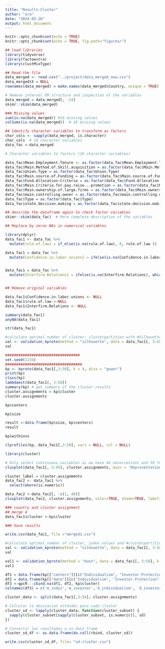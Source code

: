 ```yaml
---
title: "Results-Cluster"
author: "ara"
date: "2024-03-26"
output: html_document
---
```


```r
knitr::opts_chunk$set(echo = TRUE)
knitr::opts_chunk$set(echo = TRUE, fig.path="figures/")
```

```r
## load libraries
library(tidyverse)
library(factoextra)
library(clustMixType)

```

```r
## Read the file
data_merged <- read.csv("../project/data_merged_new.csv")
data_merged$X = NULL
rownames(data_merged) = make.names(data_merged$Country, unique = TRUE)
```

```r
# Remove internal DM structure and inspection of the variables
data_merged = data_merged[, -14]
skimr::skim(data_merged)
```


```r
### Missing values
sum(is.na(data_merged)) #18 missing values
colSums(is.na(data_merged))  # 18 missing values
```


```r
## Identify character variables to transform as factors
char_cols <- sapply(data_merged, is.character)
char_cols  # 10 character variables
data_fac <-data_merged
```

```r
# Character variables to factors (10 character variables)

data_fac$Mean.Employment.Tenure <- as.factor(data_fac$Mean.Employment.Tenure)
data_fac$Main.Method.of.Skill.acquisition = as.factor(data_fac$Main.Method.of.Skill.acquisition) 
data_fac$Union.Type = as.factor(data_fac$Union.Type)
data_fac$Main.source.of.Funding = as.factor(data_fac$Main.source.of.Funding)
data_fac$Fund.Allocation.Criteria = as.factor(data_fac$Fund.Allocation.Criteria)
data_fac$Main.Criteria.for.pay.raise...promotion = as.factor(data_fac$Main.Criteria.for.pay.raise...promotion)
data_fac$Main.ownership.of.large.firms = as.factor(data_fac$Main.ownership.of.large.firms)
data_fac$main.controlling.owner = as.factor(data_fac$main.controlling.owner)
data_fac$Type = as.factor(data_fac$Type)
data_fac$state.decision.making = as.factor(data_fac$state.decision.making)

```

```r
## describe the dataframe again to check factor variables
skimr::skim(data_fac)  # More complete description of the variables
```

```r
## Replace by zeros NAs in numerical variables

library(dplyr)
data_fac1 <- data_fac %>%
  mutate(rule.of.law1 = if_else(is.na(rule.of.law), 0, rule.of.law ))  

data_fac1 = data_fac %>% 
  mutate(Confidence.in.labor.unions1 = ifelse(is.na(Confidence.in.labor.unions), 0, Confidence.in.labor.unions))


data_fac1 = data_fac %>% 
  mutate(Interfirm.Relations1 = ifelse(is.na(Interfirm.Relations), which.max(Interfirm.Relations), Interfirm.Relations))


## Remove original variables

data_fac1$Confidence.in.labor.unions <- NULL
data_fac1$rule.of.law <-NULL
data_fac1$Interfirm.Relations <- NULL

summary(data_fac1)
anyNA(data_fac1)
```

```r
str(data_fac1)
```


```r
#calculate optimal number of cluster: clusterpartition with #Silhouette-index
val <- validation_kproto(method = "silhouette", data = data_fac1[, 3:58], k = 3:4, nstart = 5)
val
```



```r
##################################
set.seed(1234)
###################################
kp <- kproto(data_fac1[,3:58], k = 4, diss = "gower")
print(kp)
class(kp)
lambdaest(data_fac1[, 3:58])
summary(kp) # get summary of the cluster results
cluster.assignments = kp$cluster
cluster.assignments
```
```r
kp$centers
```

```r
kp$size
```



```r
result <-data.frame(kp$size, kp$centers)
result
```
```r
kp$withinss
```


```r
clprofiles(kp, data_fac1[,3:58], vars = NULL, col = NULL)

```

```r
library(cluster)

# Only select continuous variables as we have 46 observations and 59 features.
clusplot(data_fac1[, 3:45], cluster.assignments, main = 'Representation of the Cluster solution', color=TRUE, shade=TRUE, labels=3, lines=0)  ## Problem we have more variables than data points. 2 PC
```



```r
cluster_label = cluster.assignments
data_fac2 <- data_fac1 %>% 
  select(where(is.numeric))

data_fac2 <-data_fac2[, -c(1, 48)]
clusplot(data_fac2, cluster.assignments, color=TRUE, shade=TRUE, labels=2, lines=0)
```



```r
### country and cluster assignment
## merge 4
data_fac1$cluster <-kp$cluster
```


```r
### Save results

write.csv(data_fac1, file ="merged1.csv")

```

```r
#calculate optimal number of cluster, index values and #clusterpartition with Silhouette-index
val <- validation_kproto(method = "silhouette", data = data_fac1[, 3:58], k = 3:4, nstart = 5) # diSimilarity of object i to the same cluster and other clusters
val
```

```r
val1 <- validation_kproto(method = "dunn", data = data_fac1[, 3:58], k = 3:4, nstart = 5)
val1
```


```r
df1 = data.frame(kp[["centers"]][c("Individualism", "Investor.Protection")])
df2 = data.frame(kp[["data"]][c("Individualism", "Investor.Protection")])
df3 <-qpcR:::cbind.na(df1, df2, kp$cluster)
colnames(df3) = c('m_indiv','m_investor','d_individualism', 'd_investor','cluster')
```

```r
cluster_data <- split(data_fac1[,3:58], cluster.assignments)
```

```r
# Calcular la desviación estándar para cada cluster
cluster_sd <- lapply(cluster_data, function(cluster_subset) {
  sapply(cluster_subset[sapply(cluster_subset, is.numeric)], sd)
})
```

```r
# Convertir los resultados a un data frame
cluster_sd_df <- as.data.frame(do.call(rbind, cluster_sd))
```

```r
write.csv(cluster_sd_df, file= "sd-cluster.csv")
```



